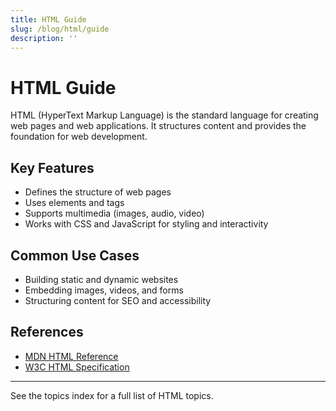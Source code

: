 ```yaml
---
title: HTML Guide
slug: /blog/html/guide
description: ''
---
```

# HTML Guide

HTML (HyperText Markup Language) is the standard language for creating web pages and web applications. It structures content and provides the foundation for web development.

## Key Features
- Defines the structure of web pages
- Uses elements and tags
- Supports multimedia (images, audio, video)
- Works with CSS and JavaScript for styling and interactivity

## Common Use Cases
- Building static and dynamic websites
- Embedding images, videos, and forms
- Structuring content for SEO and accessibility

## References
- [MDN HTML Reference](https://developer.mozilla.org/en-US/docs/Web/HTML)
- [W3C HTML Specification](https://html.spec.whatwg.org/)

---

See the topics index for a full list of HTML topics.
